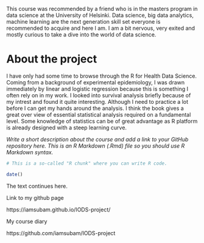 This course was recommended by a friend who is in the masters program in data science at the University of Helsinki. Data science, big data analytics, machine learning are the next generation skill set everyone is recommended to acquire and here I am. I am a bit nervous, very exited and mostly curious to take a dive into the world of data science. 

# About the project

I have only had some time to browse through the R for Health Data Science. Coming from a background of experimental epidemiology, I was drawn immediately by linear and logistic regression because this is something I often rely on in my work. I looked into survival analysis briefly because of my intrest and found it quite interesting. Although I need to practice a lot before I can get my hands around the analysis. I think the book gives a great over view of essential statistical analysis required on a fundamental level. Some knowledge of statistics can be of great advantage as R platform is already designed with a steep learning curve.

*Write a short description about the course and add a link to your GitHub repository here. This is an R Markdown (.Rmd) file so you should use R Markdown syntax.*

```r
# This is a so-called "R chunk" where you can write R code.

date()

```
The text continues here.

Link to my github page

https://iamsubam.github.io/IODS-project/

My course diary

https://github.com/iamsubam/IODS-project
